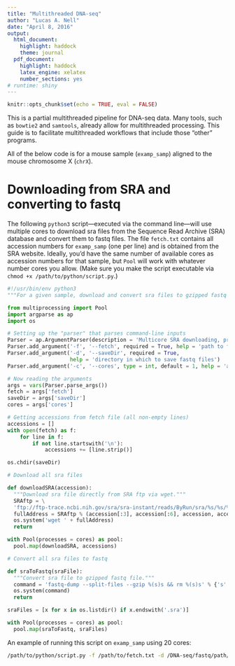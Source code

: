 ```yaml
---
title: "Multithreaded DNA-seq"
author: "Lucas A. Nell"
date: "April 8, 2016"
output:
  html_document:
    highlight: haddock
    theme: journal
  pdf_document:
    highlight: haddock
    latex_engine: xelatex
    number_sections: yes
# runtime: shiny
---
```


```r
knitr::opts_chunk$set(echo = TRUE, eval = FALSE)
```

This is a partial multithreaded pipeline for DNA-seq data. Many tools, such as `bowtie2` 
and `samtools`, already allow for multithreaded processing. This guide is to facilitate 
multithreaded workflows that include those "other" programs.

All of the below code is for a mouse sample (`examp_samp`) aligned to the mouse 
chromosome X (`chrX`).

# Downloading from SRA and converting to fastq

The following `python3` script---executed via the command line---will use multiple cores
to download sra files from the Sequence Read Archive (SRA) database and convert them to 
fastq files.
The file `fetch.txt` contains all accession numbers for `examp_samp` (one per line) and is
obtained from the SRA website.
Ideally, you'd have the same number of available cores as accession numbers for that sample, but `Pool` will work with whatever number cores you allow. 
(Make sure you make the script executable via `chmod +x /path/to/python/script.py`.)

```python
#!/usr/bin/env python3
"""For a given sample, download and convert sra files to gzipped fastq files."""

from multiprocessing import Pool
import argparse as ap
import os

# Setting up the "parser" that parses command-line inputs
Parser = ap.ArgumentParser(description = 'Multicore SRA downloading, processing.')
Parser.add_argument('-f', '--fetch', required = True, help = 'path to fetch file')
Parser.add_argument('-d', '--saveDir', required = True, 
                    help = 'directory in which to save fastq files')
Parser.add_argument('-c', '--cores', type = int, default = 1, help = 'available cores')

# Now reading the arguments
args = vars(Parser.parse_args())
fetch = args['fetch']
saveDir = args['saveDir']
cores = args['cores']

# Getting accessions from fetch file (all non-empty lines)
accessions = []
with open(fetch) as f:
    for line in f:
        if not line.startswith('\n'):
            accessions += [line.strip()]

os.chdir(saveDir)

# Download all sra files

def downloadSRA(accession):
  """Download sra file directly from SRA ftp via wget."""
  SRAftp = \
  'ftp://ftp-trace.ncbi.nih.gov/sra/sra-instant/reads/ByRun/sra/%s/%s/%s/%s.sra'
  fullAddress = SRAftp % (accession[:3], accession[:6], accession, accession)
  os.system('wget ' + fullAddress)
  return

with Pool(processes = cores) as pool:
  pool.map(downloadSRA, accessions)

# Convert all sra files to fastq

def sraToFastq(sraFile):
  """Convert sra file to gzipped fastq file."""
  command = 'fastq-dump --split-files --gzip %(s)s && rm %(s)s' % {'s': sraFile}
  os.system(command)
  return

sraFiles = [x for x in os.listdir() if x.endswith('.sra')]

with Pool(processes = cores) as pool:
  pool.map(sraToFastq, sraFiles)
```

An example of running this script on `examp_samp` using 20 cores:
```bash
/path/to/python/script.py -f /path/to/fetch.txt -d /DNA-seq/fastq/path/examp_samp -c 20
```

